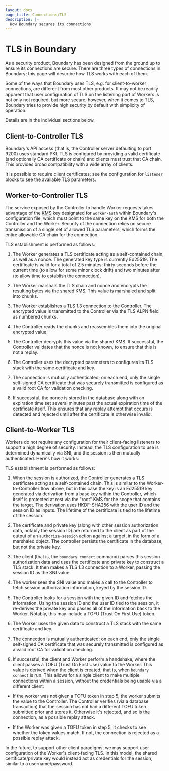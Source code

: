 ```yaml
---
layout: docs
page_title: Connections/TLS
description: |-
  How Boundary secures its connections
---
```


# TLS in Boundary

As a security product, Boundary has been designed from the ground up to ensure
its connections are secure. There are three types of connections in Boundary;
this page will describe how TLS works with each of them.

Some of the ways that Boundary uses TLS, e.g. for client-to-worker connections,
are different from most other products. It may not be readily apparent that user
configuration of TLS on the listening port of Workers is not only not required,
but more secure; however, when it comes to TLS, Boundary tries to provide high
security by default with simplicity of operation.

Details are in the individual sections below.

## Client-to-Controller TLS

Boundary's API access (that is, the Controller server defaulting to port 9200)
uses standard PKI. TLS is configured by providing a valid certificate (and
optionally CA certificate or chain) and clients must trust that CA chain. This
provides broad compatibility with a wide array of clients.

It is possible to require client certificates; see the configuration for
`listener` blocks to see the available TLS parameters.

## Worker-to-Controller TLS

The service exposed by the Controller to handle Worker requests takes
advantage of the [KMS](/docs/concepts/security/data-encryption) key designated
for `worker-auth` within Boundary's configuration file, which must point to the
same key on the KMS for both the Controller and the Worker. Security of the
connection relies on secure transmission of a single set of allowed TLS
parameters, which forms the entire allowable CA chain for the connection.

TLS establishment is performed as follows:

1. The Worker generates a TLS certificate acting as a self-contained chain, as
   well as a nonce. The generated key type is currently Ed25519. The certificate is
   valid for a total of 2.5 minutes: thirty seconds before the current time (to
   allow for some minor clock drift) and two minutes after (to allow time to
   establish the connection).

2. The Worker marshals the TLS chain and nonce and encrypts the resulting bytes
   via the shared KMS. This value is marshaled and split into chunks.

3. The Worker establishes a TLS 1.3 connection to the Controller. The encrypted
   value is transmitted to the Controller via the TLS ALPN field as numbered
   chunks.

4. The Controller reads the chunks and reassembles them into the original
   encrypted value.

5. The Controller decrypts this value via the shared KMS. If successful, the
   Controller validates that the nonce is not known, to ensure that this is not a
   replay.

6. The Controller uses the decrypted parameters to configures its TLS stack with
   the same certificate and key.

7. The connection is mutually authenticated; on each end, only the single
   self-signed CA certificate that was securely transmitted is configured as a
   valid root CA for validation checking.

8. If successful, the nonce is stored in the database along with an expiration
   time set several minutes past the actual expiration time of the certificate
   itself. This ensures that any replay attempt that occurs is detected and
   rejected until after the certificate is otherwise invalid.

## Client-to-Worker TLS

Workers do not require any configuration for their client-facing listeners to
support a high degree of security. Instead, the TLS configuration to use is
determined dynamically via SNI, and the session is then mutually authenticated.
Here's how it works:

TLS establishment is performed as follows:

1. When the session is authorized, the Controller generates a TLS certificate
   acting as a self-contained chain. This is similar to the Worker-to-Controller
   flow above, but in this case the key is an Ed25519 key generated via
   derivation from a base key within the Controller, which itself is protected
   at rest via the "root" KMS for the scope that contains the target. The
   derivation uses HKDF-SHA256 with the user ID and the session ID as inputs.
   The lifetime of the certificate is tied to the lifetime of the session.

2. The certificate and private key (along with other session authorization data,
   notably the session ID) are returned to the client as part of the output of an
   `authorize-session` action against a target, in the form of a marshaled object.
   The controller persists the certificate in the database, but not the private
   key.

3. The client (that is, the `boundary connect` command) parses this session
   authorization data and uses the certificate and private key to construct a TLS
   stack. It then makes a TLS 1.3 connection to a Worker, passing the session ID as
   the SNI value.

4. The worker sees the SNI value and makes a call to the Controller to fetch
   session authorization information, keyed by the session ID.

5. The Controller looks for a session with the given ID and fetches the
   information. Using the session ID and the user ID tied to the session, it
   re-derives the private key and passes all of the information back to the Worker.
   Notably, this may include a TOFU (Trust On First Use) token.

6. The Worker uses the given data to construct a TLS stack with the same
   certificate and key.

7. The connection is mutually authenticated; on each end, only the single
   self-signed CA certificate that was securely transmitted is configured as a
   valid root CA for validation checking.

8. If successful, the client and Worker perform a handshake, where the client
   passes a TOFU (Trust On First Use) value to the Worker. This value is derived
   when the client is created; that is, when `boundary connect` is run. This allows
   for a single client to make multiple connections within a session, without the
   credentials being usable via a different client:

- If the worker was not given a TOFU token in step 5, the worker submits the
  value to the Controller. The Controller verifies (via a database transaction)
  that the session has not had a different TOFU token submitted prior and stores
  it. Otherwise it's rejected, and so is the connection, as a possible replay
  attack.

- If the Worker was given a TOFU token in step 5, it checks to see whether the
  token values match. If not, the connection is rejected as a possible replay
  attack.

In the future, to support other client paradigms, we may support user
configuration of the Worker's client-facing TLS. In this model, the shared
certificate/private key would instead act as credentials for the session,
similar to a username/password.
